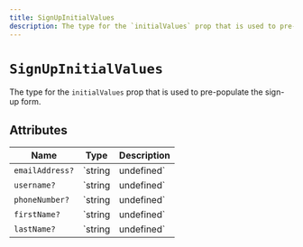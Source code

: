 ```yaml
---
title: SignUpInitialValues
description: The type for the `initialValues` prop that is used to pre-populate the sign-up form.
---
```


# `SignUpInitialValues`

The type for the `initialValues` prop that is used to pre-populate the sign-up form.

## Attributes

| Name | Type | Description |
| --- | --- | --- |
| `emailAddress?` | `string | undefined` | The email address of the user. |
| `username?` | `string | undefined` | The username of the user. |
| `phoneNumber?` | `string | undefined` | The phone number of the user. |
| `firstName?` | `string | undefined` | The first name of the user. |
| `lastName?` | `string | undefined` | The last name of the user. |
